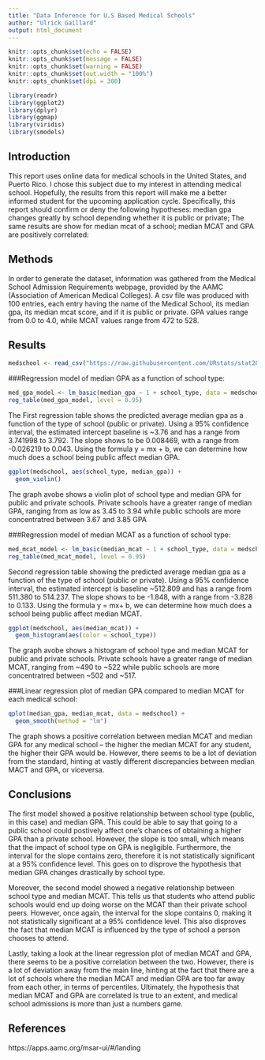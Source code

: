 ---
title: "Data Inference for U.S Based Medical Schools"
author: "Ulrick Gaillard"
output: html_document
---

```{r setup, include=FALSE, message=FALSE, warning=FALSE}
knitr::opts_chunk$set(echo = FALSE)
knitr::opts_chunk$set(message = FALSE)
knitr::opts_chunk$set(warning = FALSE)
knitr::opts_chunk$set(out.width = "100%")
knitr::opts_chunk$set(dpi = 300)

library(readr)
library(ggplot2)
library(dplyr)
library(ggmap)
library(viridis)
library(smodels)
```

## Introduction
This report uses online data for medical schools in the United States, and Puerto Rico. I chose this subject due to my interest in attending medical school. Hopefully, the results from this report will make me a better informed student for the upcoming application cycle. Specifically, this report should confirm or deny the following hypotheses: median gpa changes greatly by school depending whether it is public or private; The same results are show for median mcat of a school; median MCAT and GPA are positively correlated: 

## Methods
In order to generate the dataset, information was gathered from the Medical School Admission Requirements webpage, provided by the AAMC (Association of American Medical Colleges). A csv file was produced with 100 entries, each entry having the name of the Medical School, its median gpa, its median mcat score, and if it is public or private. GPA values range from 0.0 to 4.0, while MCAT values range from 472 to 528.

## Results
```{r}
medschool <- read_csv("https://raw.githubusercontent.com/URstats/stat209-s18-ugaillard/master/medschool.csv")
```
###Regression model of median GPA as a function of school type:

```{r}
med_gpa_model <- lm_basic(median_gpa ~ 1 + school_type, data = medschool)
reg_table(med_gpa_model, level = 0.95)
```

The First regression table shows the predicted average median gpa as a function of the type of school (public or private). Using a 95% confidence interval, the estimated intercept baseline is ~3.76 and has a range from 3.741998 to 3.792. The slope shows to be 0.008469, with a range from -0.026219 to 0.043. Using the formula y = mx + b, we can determine how much does a school being public affect median GPA.

```{r}
ggplot(medschool, aes(school_type, median_gpa)) +
  geom_violin()
```
The graph avobe shows a violin plot of school type and median GPA for public and private schools. Private schools have a greater range of median GPA, ranging from as low as 3.45 to 3.94 while public schools are more concentratred between 3.67 and 3.85 GPA

###Regression model of median MCAT as a function of school type:

```{r}
med_mcat_model <- lm_basic(median_mcat ~ 1 + school_type, data = medschool)
reg_table(med_mcat_model, level = 0.95)
```

Second regression table showing the predicted average median gpa as a function of the type of school (public or private). Using a 95% confidence interval, the estimated intercept is baseline ~512.809 and has a range from 511.380 to 514.237. The slope shows to be -1.848, with a range from -3.828 to 0.133. Using the formula y = mx+ b, we can determine how much does a school being public affect median MCAT.

```{r}
ggplot(medschool, aes(median_mcat)) +
  geom_histogram(aes(color = school_type))
```

The graph avobe shows a histogram of school type and median MCAT for public and private schools. Private schools have a greater range of median MCAT, ranging from ~490 to ~522 while public schools are more concentratred between ~502 and ~517.



###Linear regression plot of median GPA compared to median MCAT for each medical school:

```{r}
qplot(median_gpa, median_mcat, data = medschool) + 
  geom_smooth(method = "lm")
```

The graph shows a positive correlation between median MCAT and median GPA for any medical school -- the higher the median MCAT for any student, the higher their GPA would be. However, there seems to be a lot of deviation from the standard, hinting at vastly different discrepancies between median MACT and GPA, or viceversa.

## Conclusions

The first model showed a positive relationship between school type (public, in this case) and median GPA. This could be able to say that going to a public school could postively affect one's chances of obtaining a higher GPA than a private school. However, the slope is too small, which means that the impact of school type on GPA is negligible. Furthermore, the interval for the slope contains zero, therefore it is not statistically significant at a 95% confidence level. This goes on to disprove the hypothesis that median GPA changes drastically by school type. 

Moreover, the second model showed a negative relationship between school type and median MCAT. This tells us that students who attend public schools would end up doing worse on the MCAT than their private school peers. However, once again, the interval for the slope contains 0, making it not statistically significant at a 95% confidence level. This also disproves the fact that median MCAT is influenced by the type of school a person chooses to attend.

Lastly, taking a look at the linear regression plot of median MCAT and GPA, there seems to be a positive correlation between the two. However, there is a lot of deviation away from the main line, hinting at the fact that there are a lot of schools where the median MCAT and median GPA are too far away from each other, in terms of percentiles. Ultimately, the hypothesis that median MCAT and GPA are correlated is true to an extent, and medical school admissions is more than just a numbers game.

## References

https://apps.aamc.org/msar-ui/#/landing


